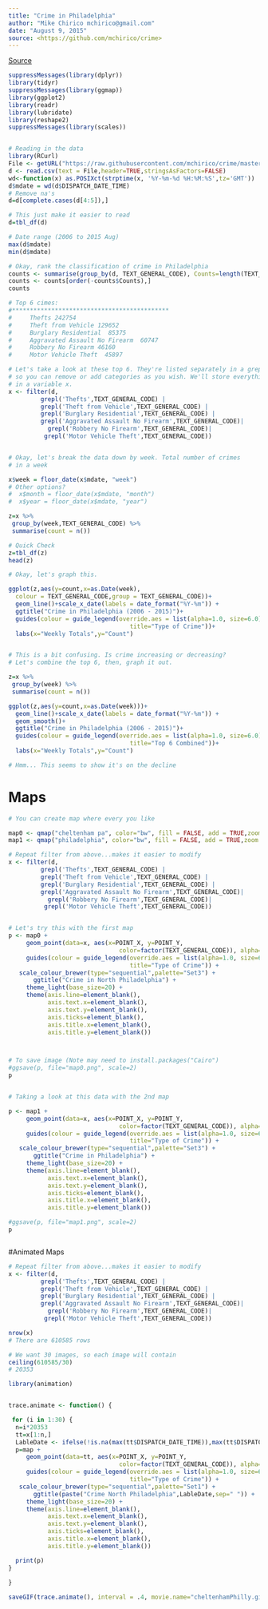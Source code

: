 ```yaml
---
title: "Crime in Philadelphia"
author: "Mike Chirico mchirico@gmail.com"
date: "August 9, 2015"
source: <https://github.com/mchirico/crime>
---
```


[Source](https://github.com/mchirico/crime)

```r
suppressMessages(library(dplyr))
library(tidyr)
suppressMessages(library(ggmap))
library(ggplot2)
library(readr)
library(lubridate)
library(reshape2)
suppressMessages(library(scales)) 


# Reading in the data
library(RCurl)
File <- getURL("https://raw.githubusercontent.com/mchirico/crime/master/data/philly_crime.csv")
d <- read.csv(text = File,header=TRUE,stringsAsFactors=FALSE)
wd<-function(x) as.POSIXct(strptime(x, '%Y-%m-%d %H:%M:%S',tz='GMT'))
d$mdate = wd(d$DISPATCH_DATE_TIME)
# Remove na's
d=d[complete.cases(d[4:5]),]

# This just make it easier to read
d=tbl_df(d)

# Date range (2006 to 2015 Aug)
max(d$mdate)
min(d$mdate)

# Okay, rank the classification of crime in Philadelphia
counts <- summarise(group_by(d, TEXT_GENERAL_CODE), Counts=length(TEXT_GENERAL_CODE))
counts <- counts[order(-counts$Counts),]
counts

# Top 6 cimes:
#********************************************
#     Thefts 242754
#     Theft from Vehicle 129652
#     Burglary Residential  85375
#     Aggravated Assault No Firearm  60747
#     Robbery No Firearm 46160
#     Motor Vehicle Theft  45897

# Let's take a look at these top 6. They're listed separately in a grep
# so you can remove or add categories as you wish. We'll store everything
# in a variable x.
x <- filter(d,
         grepl('Thefts',TEXT_GENERAL_CODE) |
         grepl('Theft from Vehicle',TEXT_GENERAL_CODE) |
         grepl('Burglary Residential',TEXT_GENERAL_CODE) |  
         grepl('Aggravated Assault No Firearm',TEXT_GENERAL_CODE)|
           grepl('Robbery No Firearm',TEXT_GENERAL_CODE)|
          grepl('Motor Vehicle Theft',TEXT_GENERAL_CODE))


# Okay, let's break the data down by week. Total number of crimes
# in a week

x$week = floor_date(x$mdate, "week")
# Other options?
#  x$month = floor_date(x$mdate, "month")
#  x$year = floor_date(x$mdate, "year")

z=x %>%
 group_by(week,TEXT_GENERAL_CODE) %>%  
 summarise(count = n())

# Quick Check
z=tbl_df(z)
head(z)

# Okay, let's graph this.

ggplot(z,aes(y=count,x=as.Date(week),
  colour = TEXT_GENERAL_CODE,group = TEXT_GENERAL_CODE))+
  geom_line()+scale_x_date(labels = date_format("%Y-%m")) + 
  ggtitle("Crime in Philadelphia (2006 - 2015)")+
  guides(colour = guide_legend(override.aes = list(alpha=1.0, size=6.0),
                                  title="Type of Crime"))+
  labs(x="Weekly Totals",y="Count")


# This is a bit confusing. Is crime increasing or decreasing? 
# Let's combine the top 6, then, graph it out.

z=x %>%
 group_by(week) %>%  
 summarise(count = n())

ggplot(z,aes(y=count,x=as.Date(week)))+
  geom_line()+scale_x_date(labels = date_format("%Y-%m")) + 
  geom_smooth()+
  ggtitle("Crime in Philadelphia (2006 - 2015)")+
  guides(colour = guide_legend(override.aes = list(alpha=1.0, size=6.0),
                                  title="Top 6 Combined"))+
  labs(x="Weekly Totals",y="Count")

# Hmm... This seems to show it's on the decline


```

# Maps

```r
# You can create map where every you like

map0 <- qmap("cheltenham pa", color="bw", fill = FALSE, add = TRUE,zoom = 13,legend = 'topleft')
map1 <- qmap("philadelphia", color="bw", fill = FALSE, add = TRUE,zoom = 14,legend = 'topleft')

# Repeat filter from above...makes it easier to modify
x <- filter(d,
         grepl('Thefts',TEXT_GENERAL_CODE) |
         grepl('Theft from Vehicle',TEXT_GENERAL_CODE) |
         grepl('Burglary Residential',TEXT_GENERAL_CODE) |  
         grepl('Aggravated Assault No Firearm',TEXT_GENERAL_CODE)|
           grepl('Robbery No Firearm',TEXT_GENERAL_CODE)|
          grepl('Motor Vehicle Theft',TEXT_GENERAL_CODE))


# Let's try this with the first map
p <- map0 +
     geom_point(data=x, aes(x=POINT_X, y=POINT_Y, 
                               color=factor(TEXT_GENERAL_CODE)), alpha=0.85) +
     guides(colour = guide_legend(override.aes = list(alpha=1.0, size=6.0),
                                  title="Type of Crime")) +
   scale_colour_brewer(type="sequential",palette="Set3") + 
       ggtitle("Crime in North Philadelphia") +
     theme_light(base_size=20) +
     theme(axis.line=element_blank(),
           axis.text.x=element_blank(),
           axis.text.y=element_blank(),
           axis.ticks=element_blank(),
           axis.title.x=element_blank(),
           axis.title.y=element_blank())



# To save image (Note may need to install.packages("Cairo")
#ggsave(p, file="map0.png", scale=2)
p


# Taking a look at this data with the 2nd map

p <- map1 +
     geom_point(data=x, aes(x=POINT_X, y=POINT_Y, 
                               color=factor(TEXT_GENERAL_CODE)), alpha=0.85) +
     guides(colour = guide_legend(override.aes = list(alpha=1.0, size=6.0),
                                  title="Type of Crime")) +
   scale_colour_brewer(type="sequential",palette="Set3") + 
       ggtitle("Crime in Philadelphia") +
     theme_light(base_size=20) +
     theme(axis.line=element_blank(),
           axis.text.x=element_blank(),
           axis.text.y=element_blank(),
           axis.ticks=element_blank(),
           axis.title.x=element_blank(),
           axis.title.y=element_blank())

#ggsave(p, file="map1.png", scale=2)
p



```


#Animated Maps


```r

# Repeat filter from above...makes it easier to modify
x <- filter(d,
         grepl('Thefts',TEXT_GENERAL_CODE) |
         grepl('Theft from Vehicle',TEXT_GENERAL_CODE) |
         grepl('Burglary Residential',TEXT_GENERAL_CODE) |  
         grepl('Aggravated Assault No Firearm',TEXT_GENERAL_CODE)|
           grepl('Robbery No Firearm',TEXT_GENERAL_CODE)|
          grepl('Motor Vehicle Theft',TEXT_GENERAL_CODE))

nrow(x)
# There are 610585 rows

# We want 30 images, so each image will contain
ceiling(610585/30)
# 20353

library(animation)


trace.animate <- function() {

 for (i in 1:30) {  
  n=i*20353
  tt=x[1:n,]
  LableDate <- ifelse(!is.na(max(tt$DISPATCH_DATE_TIME)),max(tt$DISPATCH_DATE_TIME),"")
  p=map +
     geom_point(data=tt, aes(x=POINT_X, y=POINT_Y, 
                               color=factor(TEXT_GENERAL_CODE)), alpha=0.85) +
     guides(colour = guide_legend(override.aes = list(alpha=1.0, size=6.0),
                                  title="Type of Crime")) +
   scale_colour_brewer(type="sequential",palette="Set1") + 
       ggtitle(paste("Crime North Philadelphia",LableDate,sep=" ")) +
     theme_light(base_size=20) +
     theme(axis.line=element_blank(),
           axis.text.x=element_blank(),
           axis.text.y=element_blank(),
           axis.ticks=element_blank(),
           axis.title.x=element_blank(),
           axis.title.y=element_blank())

  print(p)
}
  
}

saveGIF(trace.animate(), interval = .4, movie.name="cheltenhamPhilly.gif",ani.width = 1200, ani.height = 1200)





```


